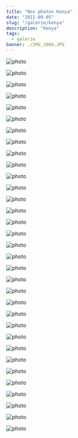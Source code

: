 ```yaml
---
title: "Nos photos Kenya"
date: "2011-09-05"
slug: "/galerie/kenya"
description: "Kenya"
tags:
  - galerie
banner: ./IMG_2066.JPG
---
```


![photo](./IMG_1882.JPG)

<div class="img-caption"></div>

![photo](./IMG_1889.JPG)

<div class="img-caption"></div>

![photo](./IMG_1895.JPG)

<div class="img-caption"></div>

![photo](./IMG_1902.JPG)

<div class="img-caption"></div>

![photo](./IMG_1918.JPG)

<div class="img-caption"></div>

![photo](./IMG_1937.JPG)

<div class="img-caption"></div>

![photo](./IMG_1942.JPG)

<div class="img-caption"></div>

![photo](./IMG_1945.JPG)

<div class="img-caption"></div>

![photo](./IMG_1963.JPG)

<div class="img-caption"></div>

![photo](./IMG_1968.JPG)

<div class="img-caption"></div>

![photo](./IMG_1977.JPG)

<div class="img-caption"></div>

![photo](./IMG_1999.JPG)

<div class="img-caption"></div>

![photo](./IMG_2020.JPG)

<div class="img-caption"></div>

![photo](./IMG_2027zoom.JPG)

<div class="img-caption"></div>

![photo](./IMG_2039.JPG)

<div class="img-caption"></div>

![photo](./IMG_2054.JPG)

<div class="img-caption"></div>

![photo](./IMG_2066.JPG)

<div class="img-caption"></div>

![photo](./IMG_2067zoom.JPG)

<div class="img-caption"></div>

![photo](./IMG_2073zoom.JPG)

<div class="img-caption"></div>

![photo](./IMG_2082.JPG)

<div class="img-caption"></div>

![photo](./IMG_2088.JPG)

<div class="img-caption"></div>

![photo](./IMG_2089.JPG)

<div class="img-caption"></div>

![photo](./IMG_2096.JPG)

<div class="img-caption"></div>

![photo](./IMG_2101.JPG)

<div class="img-caption"></div>

![photo](./IMG_2117.JPG)

<div class="img-caption"></div>

![photo](./IMG_2124.JPG)

<div class="img-caption"></div>

![photo](./IMG_2127.JPG)

<div class="img-caption"></div>

![photo](./IMG_2129.JPG)

<div class="img-caption"></div>

![photo](./IMG_2167.JPG)

<div class="img-caption"></div>

![photo](./IMG_2171.JPG)

<div class="img-caption"></div>

![photo](./IMG_2175.JPG)

<div class="img-caption"></div>

![photo](./IMG_6577am.JPG)

<div class="img-caption"></div>

![photo](./IMG_6584am.JPG)

<div class="img-caption"></div>
